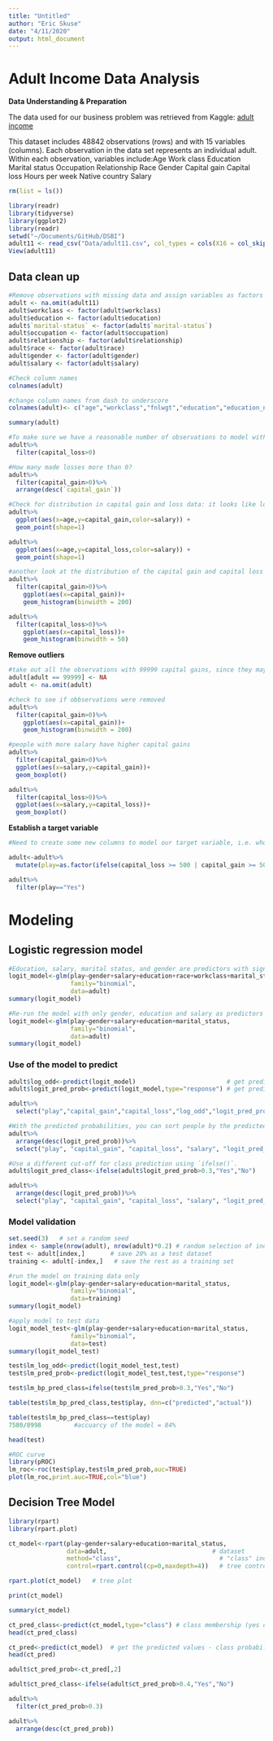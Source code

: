 ```yaml
---
title: "Untitled"
author: "Eric Skuse"
date: "4/11/2020"
output: html_document
---
```


# Adult Income Data Analysis

**Data Understanding & Preparation** 
 
The data used for our business problem was retrieved from Kaggle: [adult income](https://www.kaggle.com/serpilturanyksel/adult-income)
 
This dataset includes 48842 observations (rows) and with 15 variables (columns). Each observation in the data set represents an individual adult. Within each observation, variables include:Age  Work class  Education  Marital status  Occupation  Relationship  Race  Gender  Capital gain  Capital loss  Hours per week  Native country  Salary  

```r
rm(list = ls())

library(readr)
library(tidyverse)
library(ggplot2)
library(readr)
setwd("~/Documents/GitHub/DSBI")
adult11 <- read_csv("Data/adult11.csv", col_types = cols(X16 = col_skip(), X17 = col_skip()), na = "?")
View(adult11)
```

## Data clean up
```r
#Remove observations with missing data and assign variables as factors
adult <- na.omit(adult11)
adult$workclass <- factor(adult$workclass)
adult$education <- factor(adult$education)
adult$`marital-status` <- factor(adult$`marital-status`)
adult$occupation <- factor(adult$occupation)
adult$relationship <- factor(adult$relationship)
adult$race <- factor(adult$race)
adult$gender <- factor(adult$gender)
adult$salary <- factor(adult$salary)
```

```r
#Check column names
colnames(adult)

#change column names from dash to underscore
colnames(adult)<- c("age","workclass","fnlwgt","education","education_num","marital_status","occupation","relationship","race","gender","capital_gain","capital_loss","hours_per_week","native_country","salary")

summary(adult)
```
```r
#To make sure we have a reasonable number of observations to model with, check how many people in the data set made capital gains more than 0
adult%>%
  filter(capital_loss>0)

#How many made losses more than 0?
adult%>%
  filter(capital_gain>0)%>%
  arrange(desc(`capital_gain`))
```

```r
#Check for distribution in capital gain and loss data: it looks like lots of people made 99,999 in capital gains (it must be the cap). But no one made 40-100k in gains? Seems improbable. Maybe the entries for 99,999 in capital gains are mistakes.
adult%>%
  ggplot(aes(x=age,y=capital_gain,color=salary)) +
  geom_point(shape=1)

adult%>%
  ggplot(aes(x=age,y=capital_loss,color=salary)) +
  geom_point(shape=1)
```
```r
#another look at the distribution of the capital gain and capital loss data points
adult%>%
  filter(capital_gain>0)%>%
    ggplot(aes(x=capital_gain))+
    geom_histogram(binwidth = 200)

adult%>%
  filter(capital_loss>0)%>%
    ggplot(aes(x=capital_loss))+
    geom_histogram(binwidth = 50)
```

**Remove outliers**
```r
#take out all the observations with 99999 capital gains, since they may skew the results
adult[adult == 99999] <- NA
adult <- na.omit(adult)

#check to see if obbservations were removed
adult%>%
  filter(capital_gain>0)%>%
    ggplot(aes(x=capital_gain))+
    geom_histogram(binwidth = 200)
```


```r
#people with more salary have higher capital gains
adult%>%
  filter(capital_gain>0)%>%
  ggplot(aes(x=salary,y=capital_gain))+
  geom_boxplot()

adult%>%
  filter(capital_loss>0)%>%
  ggplot(aes(x=salary,y=capital_loss))+
  geom_boxplot()
```

**Establish a target variable**
```r
#Need to create some new columns to model our target variable, i.e. who would like to play in the stock market and be receptive to marketing efforts from our financial services firm? Let's start with a binary Yes / no variable for people who either gained or lost more than $1,000. We'll mark them as play=yes

adult<-adult%>%
  mutate(play=as.factor(ifelse(capital_loss >= 500 | capital_gain >= 500,"Yes","No")))

adult%>%
  filter(play=="Yes")
```

# Modeling

## Logistic regression model
```r
#Education, salary, marital status, and gender are predictors with significance
logit_model<-glm(play~gender+salary+education+race+workclass+marital_status+occupation+relationship,
                 family="binomial", 
                 data=adult)                   
summary(logit_model)
```
```r
#Re-run the model with only gender, education and salary as predictors
logit_model<-glm(play~gender+salary+education+marital_status,
                 family="binomial", 
                 data=adult)                   
summary(logit_model)
```

### Use of the model to predict
```r
adult$log_odd<-predict(logit_model)                         # get predicted log odds (default)
adult$logit_pred_prob<-predict(logit_model,type="response") # get predicted probabilities

adult%>%
  select("play","capital_gain","capital_loss","log_odd","logit_pred_prob")
```

```r
#With the predicted probabilities, you can sort people by the predicted probability of having significant capital gains or losses
adult%>%
  arrange(desc(logit_pred_prob))%>%
  select("play", "capital_gain", "capital_loss", "salary", "logit_pred_prob")
```

```r
#Use a different cut-off for class prediction using `ifelse()`.
adult$logit_pred_class<-ifelse(adult$logit_pred_prob>0.3,"Yes","No")

adult%>%
  arrange(desc(logit_pred_prob))%>%
  select("play", "capital_gain", "capital_loss", "salary", "logit_pred_prob", "logit_pred_class")
```

### Model validation
```r
set.seed(3)   # set a random seed 
index <- sample(nrow(adult), nrow(adult)*0.2) # random selection of indices. 
test <- adult[index,]       # save 20% as a test dataset
training <- adult[-index,]   # save the rest as a training set
```

```r
#run the model on training data only
logit_model<-glm(play~gender+salary+education+marital_status,
                 family="binomial", 
                 data=training)                   
summary(logit_model)
```

```r
#apply model to test data
logit_model_test<-glm(play~gender+salary+education+marital_status,
                 family="binomial", 
                 data=test)                   
summary(logit_model_test)

```

```r
test$lm_log_odd<-predict(logit_model_test,test)
test$lm_pred_prob<-predict(logit_model_test,test,type="response")

test$lm_bp_pred_class=ifelse(test$lm_pred_prob>0.3,"Yes","No")

table(test$lm_bp_pred_class,test$play, dnn=c("predicted","actual")) 

table(test$lm_bp_pred_class==test$play)
7580/8998         #accuarcy of the model = 84%

head(test)
```

```r
#ROC curve
library(pROC)
lm_roc<-roc(test$play,test$lm_pred_prob,auc=TRUE)
plot(lm_roc,print.auc=TRUE,col="blue")
```

## Decision Tree Model
```r
library(rpart)
library(rpart.plot)

ct_model<-rpart(play~gender+salary+education+marital_status,           # model formula
                data=adult,                             # dataset
                method="class",                           # "class" indicates a classification tree model 
                control=rpart.control(cp=0,maxdepth=4))   # tree control parameters. 
```

```r
rpart.plot(ct_model)   # tree plot
```
```r
print(ct_model)
```

```r
summary(ct_model)
```
```r
ct_pred_class<-predict(ct_model,type="class") # class membership (yes or no) 
head(ct_pred_class)

ct_pred<-predict(ct_model)  # get the predicted values - class probabilities (default)
head(ct_pred)
```
```r
adult$ct_pred_prob<-ct_pred[,2]   

adult$ct_pred_class<-ifelse(adult$ct_pred_prob>0.4,"Yes","No")   
```

```r
adult%>%
  filter(ct_pred_prob>0.3) 

adult%>%
  arrange(desc(ct_pred_prob))
```

